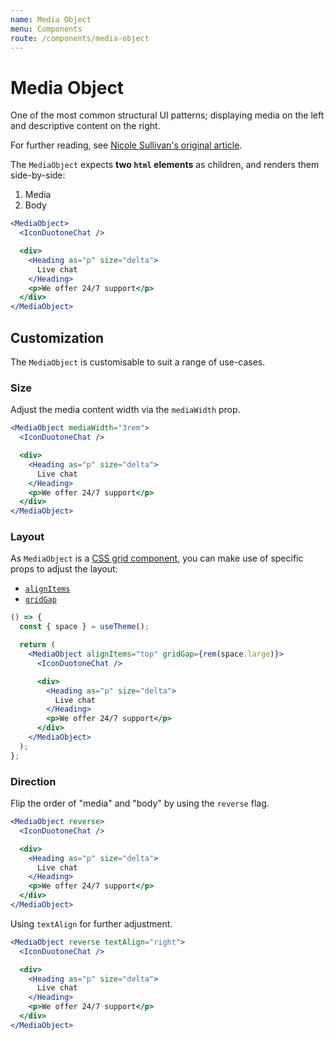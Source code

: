 ```yaml
---
name: Media Object
menu: Components
route: /components/media-object
---
```


# Media Object

One of the most common structural UI patterns; displaying media on the left
and descriptive content on the right.

For further reading, see [Nicole Sullivan's original article](http://www.stubbornella.org/content/2010/06/25/the-media-object-saves-hundreds-of-lines-of-code/).

The `MediaObject` expects **two `html` elements** as children, and renders them side-by-side:

1. Media
2. Body

```jsx react-live
<MediaObject>
  <IconDuotoneChat />

  <div>
    <Heading as="p" size="delta">
      Live chat
    </Heading>
    <p>We offer 24/7 support</p>
  </div>
</MediaObject>
```

## Customization

The `MediaObject` is customisable to suit a range of use-cases.

### Size

Adjust the media content width via the `mediaWidth` prop.

```jsx react-live
<MediaObject mediaWidth="3rem">
  <IconDuotoneChat />

  <div>
    <Heading as="p" size="delta">
      Live chat
    </Heading>
    <p>We offer 24/7 support</p>
  </div>
</MediaObject>
```

### Layout

As `MediaObject` is a [CSS grid component](https://developer.mozilla.org/en-US/docs/Web/CSS/CSS_Grid_Layout), you can make
use of specific props to adjust the layout:

- [`alignItems`](https://developer.mozilla.org/en-US/docs/Web/CSS/CSS_Grid_Layout/Box_Alignment_in_CSS_Grid_Layout#Aligning_items_on_the_Block_Axis)
- [`gridGap`](https://developer.mozilla.org/en-US/docs/Web/CSS/gap)

```jsx react-live
() => {
  const { space } = useTheme();

  return (
    <MediaObject alignItems="top" gridGap={rem(space.large)}>
      <IconDuotoneChat />

      <div>
        <Heading as="p" size="delta">
          Live chat
        </Heading>
        <p>We offer 24/7 support</p>
      </div>
    </MediaObject>
  );
};
```

### Direction

Flip the order of "media" and "body" by using the `reverse` flag.

```jsx react-live
<MediaObject reverse>
  <IconDuotoneChat />

  <div>
    <Heading as="p" size="delta">
      Live chat
    </Heading>
    <p>We offer 24/7 support</p>
  </div>
</MediaObject>
```

Using `textAlign` for further adjustment.

```jsx react-live
<MediaObject reverse textAlign="right">
  <IconDuotoneChat />

  <div>
    <Heading as="p" size="delta">
      Live chat
    </Heading>
    <p>We offer 24/7 support</p>
  </div>
</MediaObject>
```
